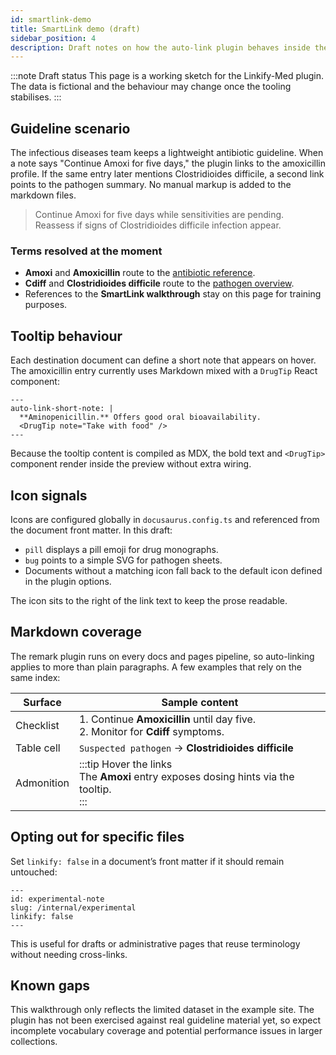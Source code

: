 ```yaml
---
id: smartlink-demo
title: SmartLink demo (draft)
sidebar_position: 4
description: Draft notes on how the auto-link plugin behaves inside the antibiotic guideline example.
---
```


:::note Draft status
This page is a working sketch for the Linkify-Med plugin. The data is fictional and the behaviour may change once the tooling stabilises.
:::

## Guideline scenario

The infectious diseases team keeps a lightweight antibiotic guideline. When a note says "Continue Amoxi for five days," the plugin links to the amoxicillin profile. If the same entry later mentions Clostridioides difficile, a second link points to the pathogen summary. No manual markup is added to the markdown files.

> Continue Amoxi for five days while sensitivities are pending.  
> Reassess if signs of Clostridioides difficile infection appear.

### Terms resolved at the moment

- **Amoxi** and **Amoxicillin** route to the [antibiotic reference](/docs/antibiotics/amoxicillin).
- **Cdiff** and **Clostridioides difficile** route to the [pathogen overview](/docs/bacteria/cdiff).
- References to the **SmartLink walkthrough** stay on this page for training purposes.

## Tooltip behaviour

Each destination document can define a short note that appears on hover. The amoxicillin entry currently uses Markdown mixed with a `DrugTip` React component:

```mdx title="docs/linkify-test.mdx"
---
auto-link-short-note: |
  **Aminopenicillin.** Offers good oral bioavailability.
  <DrugTip note="Take with food" />
---
```

Because the tooltip content is compiled as MDX, the bold text and `<DrugTip>` component render inside the preview without extra wiring.

## Icon signals

Icons are configured globally in `docusaurus.config.ts` and referenced from the document front matter. In this draft:

- `pill` displays a pill emoji for drug monographs.
- `bug` points to a simple SVG for pathogen sheets.
- Documents without a matching icon fall back to the default icon defined in the plugin options.

The icon sits to the right of the link text to keep the prose readable.

## Markdown coverage

The remark plugin runs on every docs and pages pipeline, so auto-linking applies to more than plain paragraphs. A few examples that rely on the same index:

| Surface | Sample content |
| --- | --- |
| Checklist | 1. Continue **Amoxicillin** until day five. <br />2. Monitor for **Cdiff** symptoms. |
| Table cell | `Suspected pathogen` → **Clostridioides difficile** |
| Admonition | :::tip Hover the links<br />The **Amoxi** entry exposes dosing hints via the tooltip.<br />::: |

## Opting out for specific files

Set `linkify: false` in a document’s front matter if it should remain untouched:

```mdx
---
id: experimental-note
slug: /internal/experimental
linkify: false
---
```

This is useful for drafts or administrative pages that reuse terminology without needing cross-links.

## Known gaps

This walkthrough only reflects the limited dataset in the example site. The plugin has not been exercised against real guideline material yet, so expect incomplete vocabulary coverage and potential performance issues in larger collections.
